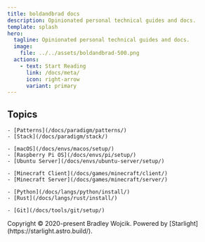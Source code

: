 ```yaml
---
title: boldandbrad docs
description: Opinionated personal technical guides and docs.
template: splash
hero:
  tagline: Opinionated personal technical guides and docs.
  image:
    file: ../../assets/boldandbrad-500.png
  actions:
    - text: Start Reading
      link: /docs/meta/
      icon: right-arrow
      variant: primary
---
```



## Topics

<CardGrid>
  <Card title="Paradigm" icon="open-book">

    - [Patterns](/docs/paradigm/patterns/)
    - [Stack](/docs/paradigm/stack/)

  </Card>
  <Card title="Environments" icon="laptop">

    - [macOS](/docs/envs/macos/setup/)
    - [Raspberry Pi OS](/docs/envs/pi/setup/)
    - [Ubuntu Server](/docs/envs/ubuntu-server/setup/)

  </Card>
  <Card title="Games" icon="rocket">

    - [Minecraft Client](/docs/games/minecraft/client/)
    - [Minecraft Server](/docs/games/minecraft/server/)

  </Card>
  <Card title="Programming Languages" icon="right-caret">

    - [Python](/docs/langs/python/install/)
    - [Rust](/docs/langs/rust/install/)

  </Card>
  <Card title="Tools" icon="pencil">

    - [Git](/docs/tools/git/setup/)

  </Card>
</CardGrid>

<div class="footer-text">
  Copyright © 2020-present Bradley Wojcik. Powered by
  [Starlight](https://starlight.astro.build/).
</div>
